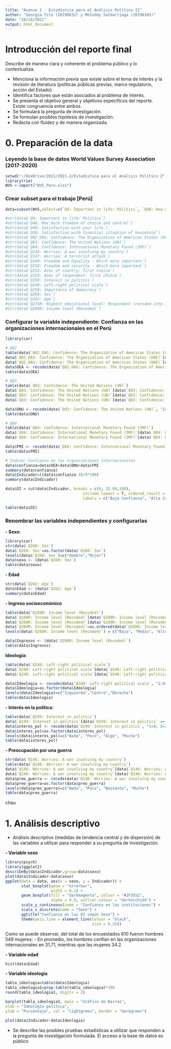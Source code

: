 ```yaml
---
title: "Avance 2 - Estadística para el Análisis Político II"
author: "Georgia Tito (20190632) y Meloddy Saldarriaga (20190185)"
date: "10/14/2021"
output: html_document
---
```


# Introducción del reporte final

Describe de manera clara y coherente el problema público y lo contextualiza. 

- Menciona la información previa que existe sobre el tema de interés y la revisión de literatura (políticas públicas previas, marco regulatorio, acción del Estado)
- Identifica factores que están asociados al problema de interés.
- Se presenta el objetivo general y objetivos específicos del reporte. Existe congruencia entre ambos.
- Se formulará la pregunta de investigación. 
- Se formulan posibles hipótesis de investigación.
- Redacta con fluidez y de manera organizada.


# 0. Preparación de la data

### Leyendo la base de datos **World Values Survey Association (2017-2020)**
```r
setwd("~/OneDrive/2021/2021-2/Estadística para el Análisis Político 2")
library(rio)
WVS <-import("WVS_Peru.xlsx")
```

### Crear subset para el trabajo [Perú]
```r
data=subset(WVS,select=c(`Q4: Important in life: Politics`, `Q48: How much freedom of choice and control`, `Q49: Satisfaction with your life`, `Q50: Satisfaction with financial situation of household`, `Q82_OAS: Confidence: The Organization of American States (OAE)`, `Q83: Confidence: The United Nations (UN)`, `Q84: Confidence: International Monetary Found (IMF)`, `Q146: Worries: A war involving my country`, `Q147: Worries: A terrorist attack`, `Q149: Freedom and Equality - Which more important`, `Q150: Freedom and security - Which more important`, `Q152: Aims of country: first choice`, `Q154: Aims of respondent: first choice`, `Q199: Interest in politics`, `Q240: Left-right political scale`, `Q250: Importance of democracy`, `Q260: Sex`, `Q262: Age`, `Q275R: Highest educational level: Respondent (recoded into 3 groups)`, `Q288R: Income level (Recoded)`))

#str(data$`Q4: Important in life: Politics`)
#str(data$`Q48: How much freedom of choice and control`)
#str(data$`Q49: Satisfaction with your life`)
#str(data$`Q50: Satisfaction with financial situation of household`)
#str(data$`Q82_OAS: Confidence: The Organization of American States (OAE)`)
#str(data$`Q83: Confidence: The United Nations (UN)`)
#str(data$`Q84: Confidence: International Monetary Found (IMF)`)
#str(data$`Q146: Worries: A war involving my country`)
#str(data$`Q147: Worries: A terrorist attack`)
#str(data$`Q149: Freedom and Equality - Which more important`)
#str(data$`Q150: Freedom and security - Which more important`)
#str(data$`Q152: Aims of country: first choice`)
#str(data$`Q154: Aims of respondent: first choice`)
#str(data$`Q199: Interest in politics`)
#str(data$`Q240: Left-right political scale`)
#str(data$`Q250: Importance of democracy`)
#str(data$`Q260: Sex`)
#str(data$`Q262: Age`)
#str(data$`Q275R: Highest educational level: Respondent (recoded into 3 groups)`)
#str(data$`Q288R: Income level (Recoded)`)
```


### Configurar la variable independiente: Confianza en las organizaciones internacionales en el Perú
```r
library(car)

# Q82
table(data$`Q82_OAS: Confidence: The Organization of American States (OAE)`)
data$`Q82_OAS: Confidence: The Organization of American States (OAE)`[data$`Q82_OAS: Confidence: The Organization of American States (OAE)` == "-1"] <- NA
data$`Q82_OAS: Confidence: The Organization of American States (OAE)`[data$`Q82_OAS: Confidence: The Organization of American States (OAE)` == "-2"] <- NA
data$OEA <- recode(data$`Q82_OAS: Confidence: The Organization of American States (OAE)`, "1=4; 2=3; 3=2;4=1")
table(data$OEA)

# Q83
table(data$`Q83: Confidence: The United Nations (UN)`)
data$`Q83: Confidence: The United Nations (UN)`[data$`Q83: Confidence: The United Nations (UN)` == "-1"] <- NA
data$`Q83: Confidence: The United Nations (UN)`[data$`Q83: Confidence: The United Nations (UN)` == "-2"] <- NA
data$`Q83: Confidence: The United Nations (UN)`[data$`Q83: Confidence: The United Nations (UN)` == "-5"] <- NA

data$ONU <- recode(data$`Q83: Confidence: The United Nations (UN)`, "1=4; 2=3; 3=2;4=1")
table(data$ONU)

# Q84
table(data$`Q84: Confidence: International Monetary Found (IMF)`)
data$`Q84: Confidence: International Monetary Found (IMF)`[data$`Q84: Confidence: International Monetary Found (IMF)` == "-1"] <- NA
data$`Q84: Confidence: International Monetary Found (IMF)`[data$`Q84: Confidence: International Monetary Found (IMF)` == "-2"] <- NA

data$FMI <- recode(data$`Q84: Confidence: International Monetary Found (IMF)`, "1=4; 2=3; 3=2;4=1")
table(data$FMI)

# Indice: Confianza en las organizaciones internacionales
data$confianza=data$OEA+data$ONU+data$FMI
summary(data$confianza)
data$Indicador=((data$confianza-3)/9*100) 
summary(data$Indicador)

data$OI = cut(data$Indicador, breaks = c(0, 32.89,100),
                                  include.lowest = T, ordered_result = T,
                                  labels = c("Baja Confianza", "Alta Confianza"))

table(data$OI)
```


### Renombrar las variables independientes y configurarlas

**- Sexo:**
```r
library(car)
str(data$`Q260: Sex`)
data$`Q260: Sex`=as.factor(data$`Q260: Sex`)
levels(data$`Q260: Sex`)=c("Hombre","Mujer")
data$sexo <- (data$`Q260: Sex`)
table(data$sexo)
```

**- Edad**
```r
str(data$`Q262: Age`)
data$Edad <- (data$`Q262: Age`)
summary(data$Edad)
```

**- Ingreso socioeconómico**
```r
table(data$`Q288R: Income level (Recoded)`)
data$`Q288R: Income level (Recoded)`[data$`Q288R: Income level (Recoded)` == "-1"] <- NA
data$`Q288R: Income level (Recoded)`[data$`Q288R: Income level (Recoded)` == "-2"] <- NA
data$`Q288R: Income level (Recoded)`=as.ordered(data$`Q288R: Income level (Recoded)`)
levels(data$`Q288R: Income level (Recoded)`) = c("Bajo", "Medio", "Alto")

data$Ingresos <- (data$`Q288R: Income level (Recoded)`)
table(data$Ingresos)
```

**Ideología:**
```r
table(data$`Q240: Left-right political scale`)
data$`Q240: Left-right political scale`[data$`Q240: Left-right political scale` == "-1"] <- NA
data$`Q240: Left-right political scale`[data$`Q240: Left-right political scale` == "-2"] <- NA

data$Ideologia <- recode(data$`Q240: Left-right political scale`, "1:4=1; 5:6=2;7:10=3")
data$Ideologia=as.factor(data$Ideologia)
levels(data$Ideologia)=c("Izquierda","Centro","Derecha")
table(data$Ideologia)
```

**- Interés en la política:**
```r
table(data$`Q199: Interest in politics`)
data$`Q199: Interest in politics`[data$`Q199: Interest in politics` == "-1"] <- NA
data$interes_pol <- recode(data$`Q199: Interest in politics`, "1=4; 2=3; 3=2;4=1")
data$interes_pol=as.factor(data$interes_pol)
levels(data$interes_pol)=c("Nada", "Poco", "Algo", "Mucho")
table(data$interes_pol)
```

**- Preocupación por una guerra**
```r
str(data$`Q146: Worries: A war involving my country`)
table(data$`Q146: Worries: A war involving my country`)
data$`Q146: Worries: A war involving my country`[data$`Q146: Worries: A war involving my country` == "-1"] <- NA
data$`Q146: Worries: A war involving my country`[data$`Q146: Worries: A war involving my country` == "-2"] <- NA
data$preo_guerra <- recode(data$`Q146: Worries: A war involving my country`, "1=4; 2=3; 3=2;4=1")
data$preo_guerra=as.factor(data$preo_guerra)
levels(data$preo_guerra)=c("Nada", "Poco", "Bastante", "Mucho")
table(data$preo_guerra)
```
chau

# 1. Análisis descriptivo

- Análisis descriptivo (medidas de tendencia central y de dispersión) de las variables a utilizar para responder a su pregunta de investigación.


**- Variable sexo**
```r
library(psych) 
library(ggplot2)
describeBy(data$Indicador,group=data$sexo)
plot(data$Indicador~data$sexo)
ggplot(data = data, aes(x = sexo, y = Indicador)) +
       stat_boxplot(geom = "errorbar", 
                    width = 0.2) +
       geom_boxplot(fill = "darkmagenta", colour = "#1F3552", 
                    alpha = 0.9, outlier.colour = "darkorchid4") +
       scale_y_continuous(name = "Confianza en las instituciones") +  
       scale_x_discrete(name = "Sexo") +        
       ggtitle("Confianza en las OI según Sexo") +      
       theme(axis.line = element_line(colour = "black", 
                                      size = 0.25))
```

Como se puede observar, del total de los encuestados 610 fueron hombres 549 mujeres:
- En promedio, los hombres confían en las organizaciones internacionales en 31,71, mientras que las mujeres 34.2. 


**- Variable edad**
```r
hist(data$Edad)
```


**- Variable ideología**

```r
tabla_ideologia=table(data$Ideologia)
tabla_ideologia1=prop.table(tabla_ideologia)*100
round(tabla_ideologia1, digits = 2)

barplot(tabla_ideologia1, main = "Gráfico de Barras",
xlab = "Ideología política",
ylab = "Porcentaje", col = "lightgreen", border = "darkgreen")

plot(data$Indicador~data$Ideologia)
```






- Se describe las posibles pruebas estadísticas a utilizar que responden a la pregunta de investigación formulada. El acceso a la base de datos es público
